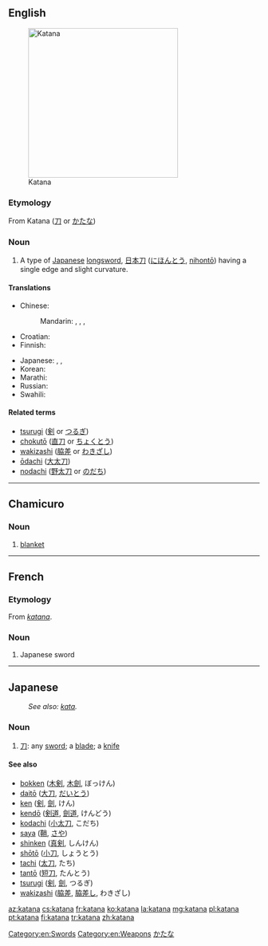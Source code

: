 ==English==
{{wikipedia|lang=en}}
[[File:Antique Japanese katana.JPG|300px|thumb|Katana]]

===Etymology===
From {{etyl|ja}} Katana ([[刀]] or [[かたな]])

===Noun===
{{en-noun|pl=katana|pl2=katanas}}

# A type of [[Japanese]] [[longsword]],  [[日本刀]] ([[にほんとう]], [[nihontō]]) having a single edge and slight curvature.

====Translations====
{{trans-top|a type of Japanese longsword}}
* Chinese:
*: Mandarin: {{t-|cmn|日本刀|tr=Rìběndāo|sc=Hani}}, {{t|cmn|武士刀|tr=wǔshìdāo|sc=Hani}}, {{t|cmn|卡塔納|sc=Hani}}, {{t|cmn|卡塔纳|tr=kǎtǎnà|sc=Hani}}
* Croatian: {{t|hr|katana|f}}
* Finnish: {{t-|fi|katana}}
{{trans-mid}}
* Japanese: {{t-|ja|かたな|tr=katana}}, {{t+|ja|刀|tr=かたな, katana}}, {{t-|ja|日本刀|tr=にほんとう, nihontō}}
* Korean: {{t|ko|가타나|tr=gatana|sc=Hang}}
* Marathi: {{t|mr|काताना|f|tr=kātānā|sc=Deva}}
* Russian: {{t|ru|катана|f|tr=katána}}
* Swahili: {{t|sw|katana}}
{{trans-bottom}}

====Related terms====

* [[tsurugi]] ([[剣]] or [[つるぎ]])
* [[chokutō]] ([[直刀]] or [[ちょくとう]])
* [[wakizashi]] ([[脇差]] or [[わきざし]])
* [[ōdachi]] ([[大太刀]])
* [[nodachi]] ([[野太刀]] or [[のだち]])

[[Category:en:Swords]]
[[Category:en:Weapons]]

----

==Chamicuro==

===Noun===
{{head|ccc|noun}}

# [[blanket]]

----

==French==
{{wikipedia|lang=fr}}

===Etymology===
From {{etyl|ja|fr}} ''[[#Japanese|katana]]''.

===Noun===
{{fr-noun|m}}

# Japanese sword

----

==Japanese==
: ''See also: [[kata]].''

===Noun===
{{ja-noun|r|hira=かたな}}

# [[刀]]: any [[sword]]; a [[blade]]; a [[knife]]

====See also====
* [[bokken]] ([[木剣]], [[木劍]], ぼっけん)
* [[daitō]] ([[大刀]], [[だいとう]])
* [[ken]] ([[剣]], [[劍]], けん)
* [[kendō]] ([[剣道]], [[劍道]], けんどう)
* [[kodachi]] ([[小太刀]], こだち)
* [[saya]] ([[鞘]], [[さや]])
* [[shinken]] ([[真剣]], しんけん)
* [[shōtō]] ([[小刀]], しょうとう)
* [[tachi]] ([[太刀]], たち)
* [[tantō]] ([[短刀]], たんとう)
* [[tsurugi]] ([[剣]], [[劍]], つるぎ)
* [[wakizashi]] ([[脇差]], [[脇差し]], わきざし)

[[Category:ja:Swords|かたな]]

[[az:katana]]
[[cs:katana]]
[[fr:katana]]
[[ko:katana]]
[[la:katana]]
[[mg:katana]]
[[pl:katana]]
[[pt:katana]]
[[fi:katana]]
[[tr:katana]]
[[zh:katana]]